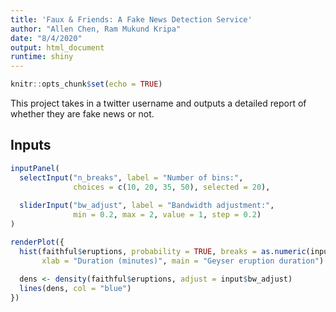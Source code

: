 ```yaml
---
title: 'Faux & Friends: A Fake News Detection Service'
author: "Allen Chen, Ram Mukund Kripa"
date: "8/4/2020"
output: html_document
runtime: shiny
---
```


```r
knitr::opts_chunk$set(echo = TRUE)
```

This project takes in a twitter username and outputs a detailed report of whether they are fake news or not.

## Inputs

```r
inputPanel(
  selectInput("n_breaks", label = "Number of bins:",
              choices = c(10, 20, 35, 50), selected = 20),
  
  sliderInput("bw_adjust", label = "Bandwidth adjustment:",
              min = 0.2, max = 2, value = 1, step = 0.2)
)

renderPlot({
  hist(faithful$eruptions, probability = TRUE, breaks = as.numeric(input$n_breaks),
       xlab = "Duration (minutes)", main = "Geyser eruption duration")
  
  dens <- density(faithful$eruptions, adjust = input$bw_adjust)
  lines(dens, col = "blue")
})
```